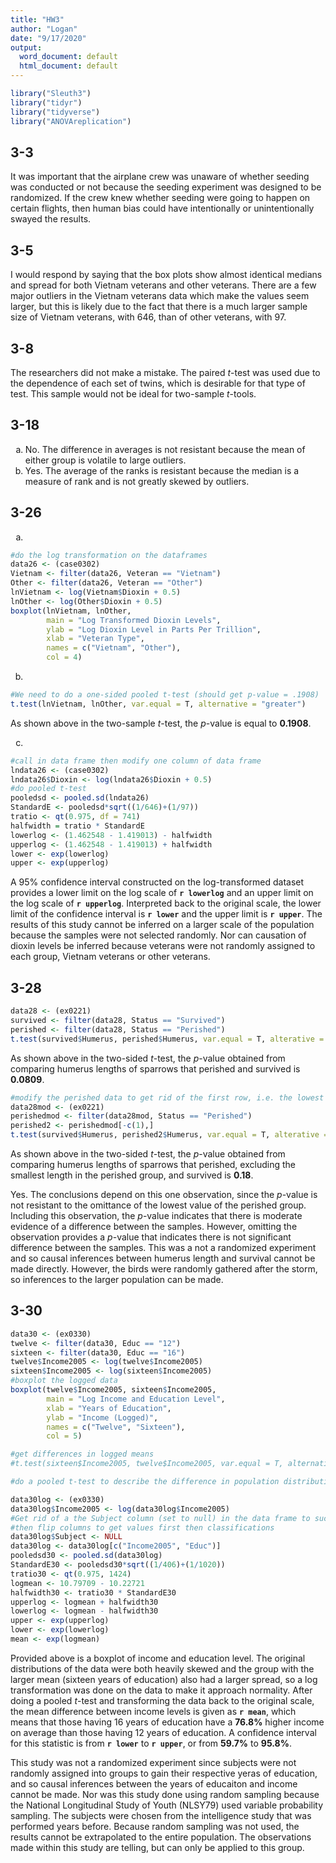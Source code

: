 ```yaml
---
title: "HW3"
author: "Logan"
date: "9/17/2020"
output:
  word_document: default
  html_document: default
---
```



```r
library("Sleuth3")
library("tidyr")
library("tidyverse")
library("ANOVAreplication")
```

## 3-3

It was important that the airplane crew was unaware of whether seeding was conducted or not because the seeding experiment was designed to be randomized. If the crew knew whether seeding were going to happen on certain flights, then human bias could have intentionally or unintentionally swayed the results.

## 3-5

I would respond by saying that the box plots show almost identical medians and spread for both Vietnam veterans and other veterans. There are a few major outliers in the Vietnam veterans data which make the values seem larger, but this is likely due to the fact that there is a much larger sample size of Vietnam veterans, with 646, than of other veterans, with 97. 

## 3-8

The researchers did not make a mistake. The paired *t*-test was used due to the dependence of each set of twins, which is desirable for that type of test. This sample would not be ideal for two-sample *t*-tools.

## 3-18

a. No. The difference in averages is not resistant because the mean of either group is volatile to large outliers.
b. Yes. The average of the ranks is resistant because the median is a measure of rank and is not greatly skewed by outliers.

## 3-26

a.
``` r
#do the log transformation on the dataframes
data26 <- (case0302)
Vietnam <- filter(data26, Veteran == "Vietnam")
Other <- filter(data26, Veteran == "Other")
lnVietnam <- log(Vietnam$Dioxin + 0.5)
lnOther <- log(Other$Dioxin + 0.5)
boxplot(lnVietnam, lnOther,
        main = "Log Transformed Dioxin Levels",
        ylab = "Log Dioxin Level in Parts Per Trillion",
        xlab = "Veteran Type",
        names = c("Vietnam", "Other"),
        col = 4)
```

b.
``` r
#We need to do a one-sided pooled t-test (should get p-value = .1908)
t.test(lnVietnam, lnOther, var.equal = T, alternative = "greater")
```
As shown above in the two-sample *t*-test, the *p*-value is equal to __0.1908__.

c.
``` r
#call in data frame then modify one column of data frame
lndata26 <- (case0302)
lndata26$Dioxin <- log(lndata26$Dioxin + 0.5)
#do pooled t-test
pooledsd <- pooled.sd(lndata26)
StandardE <- pooledsd*sqrt((1/646)+(1/97))
tratio <- qt(0.975, df = 741)
halfwidth = tratio * StandardE
lowerlog <- (1.462548 - 1.419013) - halfwidth
upperlog <- (1.462548 - 1.419013) + halfwidth
lower <- exp(lowerlog)
upper <- exp(upperlog)
```
A 95% confidence interval constructed on the log-transformed dataset provides a lower limit on the log scale of __`r lowerlog`__ and an upper limit on the log scale of __`r upperlog`__. Interpreted back to the original scale, the lower limit of the confidence interval is __`r lower`__ and the upper limit is __`r upper`__. The results of this study cannot be inferred on a larger scale of the population because the samples were not selected randomly. Nor can causation of dioxin levels be inferred because veterans were not randomly assigned to each group, Vietnam veterans or other veterans.

## 3-28

``` r
data28 <- (ex0221)
survived <- filter(data28, Status == "Survived")
perished <- filter(data28, Status == "Perished")
t.test(survived$Humerus, perished$Humerus, var.equal = T, alterative = "two.sided")
```
As shown above in the two-sided *t*-test, the *p*-value obtained from comparing humerus lengths of sparrows that perished and survived is __0.0809__.

```r
#modify the perished data to get rid of the first row, i.e. the lowest humerus length
data28mod <- (ex0221)
perishedmod <- filter(data28mod, Status == "Perished")
perished2 <- perishedmod[-c(1),]
t.test(survived$Humerus, perished2$Humerus, var.equal = T, alterative = "two.sided")
```

As shown above in the two-sided *t*-test, the *p*-value obtained from comparing humerus lengths of sparrows that perished, excluding the smallest length in the perished group, and survived is __0.18__.

Yes. The conclusions depend on this one observation, since the *p*-value is not resistant to the omittance of the lowest value of the perished group. Including this observation, the *p*-value indicates that there is moderate evidence of a difference between the samples. However, omitting the observation provides a *p*-value that indicates there is not significant difference between the samples. This was a not a randomized experiment and so causal inferences between humerus length and survival cannot be made directly. However, the birds were randomly gathered after the storm, so inferences to the larger population can be made. 

## 3-30

```r
data30 <- (ex0330)
twelve <- filter(data30, Educ == "12")
sixteen <- filter(data30, Educ == "16")
twelve$Income2005 <- log(twelve$Income2005)
sixteen$Income2005 <- log(sixteen$Income2005)
#boxplot the logged data
boxplot(twelve$Income2005, sixteen$Income2005, 
        main = "Log Income and Education Level",
        xlab = "Years of Education",
        ylab = "Income (Logged)",
        names = c("Twelve", "Sixteen"),
        col = 5)

#get differences in logged means
#t.test(sixteen$Income2005, twelve$Income2005, var.equal = T, alternative = "two.sided")

#do a pooled t-test to describe the difference in population distributions (oonvert back to normal scale)

data30log <- (ex0330)
data30log$Income2005 <- log(data30log$Income2005)
#Get rid of a the Subject column (set to null) in the data frame to successfully calculate pooled sd
#then flip columns to get values first then classifications
data30log$Subject <- NULL
data30log <- data30log[c("Income2005", "Educ")]
pooledsd30 <- pooled.sd(data30log)
StandardE30 <- pooledsd30*sqrt((1/406)+(1/1020))
tratio30 <- qt(0.975, 1424)
logmean <- 10.79709 - 10.22721
halfwidth30 <- tratio30 * StandardE30
upperlog <- logmean + halfwidth30
lowerlog <- logmean - halfwidth30
upper <- exp(upperlog)
lower <- exp(lowerlog)
mean <- exp(logmean)
```

Provided above is a boxplot of income and education level. The original distributions of the data were both heavily skewed  and the group with the larger mean (sixteen years of education) also had a larger spread, so a log transformation was done on the data to make it approach normality. After doing a pooled *t*-test and transforming the data back to the original scale, the mean difference between income levels is given as __`r mean`__, which means that those having 16 years of education have a __76.8%__ higher income on average than those having 12 years of education. A confidence interval for this statistic is from __`r lower`__ to __`r upper`__, or from __59.7%__ to __95.8%__.  

This study was not a randomized experiment since subjects were not randomly assigned into groups to gain their respective yeras of education, and so causal inferences between the years of educaiton and income cannot be made. Nor was this study done using random sampling because the National Longitudinal Study of Youth (NLSY79) used variable probability sampling. The subjects were chosen from the intelligence study that was performed years before. Because random sampling was not used, the results cannot be extrapolated to the entire population. The observations made within this study are telling, but can only be applied to this group.
